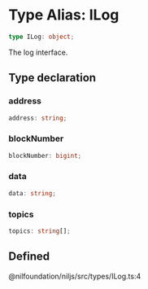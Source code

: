 # Type Alias: ILog

```ts
type ILog: object;
```

The log interface.

## Type declaration

### address

```ts
address: string;
```

### blockNumber

```ts
blockNumber: bigint;
```

### data

```ts
data: string;
```

### topics

```ts
topics: string[];
```

## Defined  
@nilfoundation/niljs/src/types/ILog.ts:4
